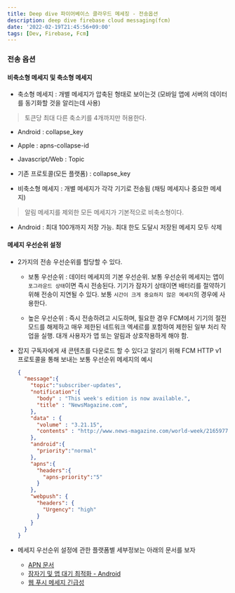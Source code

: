 ```yaml
---
title: Deep dive 파이어베이스 클라우드 메세징 - 전송옵션
description: deep dive firebase cloud messaging(fcm)
date: '2022-02-19T21:45:56+09:00'
tags: [Dev, Firebase, Fcm]
---
```


### 전송 옵션

#### 비축소형 메세지 및 축소형 메세지

- 축소형 메세지 : 개별 메세지가 압축된 형태로 보이는것 (모바일 앱에 서버의 데이터를 동기화할 것을 알리는데 사용)
> 토큰당 최대 다른 축소키를 4개까지만 허용한다.

  - Android : collapse_key
  - Apple : apns-collapse-id
  - Javascript/Web : Topic
  - 기존 프로토콜(모든 플랫폼) : collapse_key

- 비축소형 메세지 : 개별 메세지가 각각 기기로 전송됨 (채팅 메세지나 중요한 메세지)
> 알림 메세지를 제외한 모든 메세지가 기본적으로 비축소형이다.

  - Android : 최대 100개까지 저장 가능. 최대 한도 도달시 저장된 메세지 모두 삭제

#### 메세지 우선순위 설정

- 2가지의 전송 우선순위를 할당할 수 있다.

  - 보통 우선순위 : 데이터 메세지의 기본 우선순위. 보통 우선순위 메세지는 앱이 `포그라운드 상태`이면 즉시 전송된다. 기기가 잠자기 상태이면
배터리를 절약하기 위해 전송이 지연될 수 있다. 보통 `시간이 크게 중요하지 않은 메세지`의 경우에 사용한다.

  - 높은 우선순위 : 즉시 전송하려고 시도하며, 필요한 경우 FCM에서 기기의 절전 모드를 해제하고 매우 제한된 네트워크 엑세르를 포함하여 제한된
일부 처리 작업을 실행. 대개 사용자가 앱 또는 알림과 상호작용하게 해야 함.

- 잡지 구독자에게 새 콘텐츠를 다운로드 할 수 있다고 알리기 위해 FCM HTTP v1 프로토콜을 통해 보내는 보통 우선순위 메세지의 예시
    ```json
    {
      "message":{
        "topic":"subscriber-updates",
        "notification":{
          "body" : "This week's edition is now available.",
          "title" : "NewsMagazine.com",
        },
        "data" : {
          "volume" : "3.21.15",
          "contents" : "http://www.news-magazine.com/world-week/21659772"
        },
        "android":{
          "priority":"normal"
        },
        "apns":{
          "headers":{
            "apns-priority":"5"
          }
        },
        "webpush": {
          "headers": {
            "Urgency": "high"
          }
        }
      }
    }
    ```

- 메세지 우선순위 설정에 관한 플랫폼별 세부정보는 아래의 문서를 보자
  - [APN 문서](https://developer.apple.com/library/prerelease/content/documentation/NetworkingInternet/Conceptual/RemoteNotificationsPG/CommunicatingwithAPNs.html#//apple_ref/doc/uid/TP40008194-CH11-SW1)
  - [잠자기 및 앱 대기 최적화 - Android](https://developer.android.com/training/monitoring-device-state/doze-standby.html?hl=ko)
  - [웹 푸시 메세지 긴급성](https://datatracker.ietf.org/doc/html/rfc8030#section-5.3)